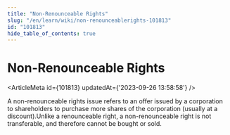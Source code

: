 ```yaml
---
title: "Non-Renounceable Rights"
slug: "/en/learn/wiki/non-renounceablerights-101813"
id: "101813"
hide_table_of_contents: true
---
```



# Non-Renounceable Rights

<ArticleMeta id={101813} updatedAt={'2023-09-26 13:58:58'} />
<div className='border-solid border-b border-t-0 my-4 border-[var(--ifm-color-gray-300)]' />

A non-renounceable rights issue refers to an offer issued by a corporation to shareholders to purchase more shares of the corporation (usually at a discount).Unlike a renounceable right, a non-renounceable right is not transferable, and therefore cannot be bought or sold.
